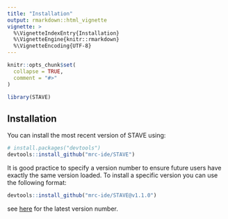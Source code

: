 ```yaml
---
title: "Installation"
output: rmarkdown::html_vignette
vignette: >
  %\VignetteIndexEntry{Installation}
  %\VignetteEngine{knitr::rmarkdown}
  %\VignetteEncoding{UTF-8}
---
```


```r
knitr::opts_chunk$set(
  collapse = TRUE,
  comment = "#>"
)
```

```r
library(STAVE)
```

## Installation

You can install the most recent version of STAVE using:

``` r
# install.packages("devtools")
devtools::install_github("mrc-ide/STAVE")
```

It is good practice to specify a version number to ensure future users have exactly the same version loaded. To install a specific version you can use the following format:

``` r
devtools::install_github("mrc-ide/STAVE@v1.1.0")
```

see [here](https://github.com/mrc-ide/STAVE) for the latest version number.
